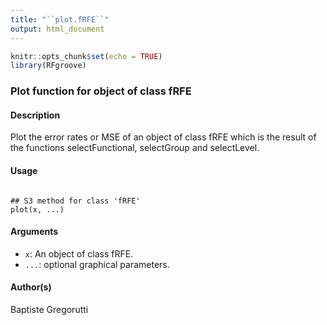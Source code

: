 ---
title: "``plot.fRFE``"
output: html_document
---

```{r setup, include=FALSE}
knitr::opts_chunk$set(echo = TRUE)
library(RFgroove)
```


###  Plot function for object of class fRFE

#### Description
Plot the error rates or MSE of an object of class fRFE which is the result of the functions selectFunctional,
selectGroup and selectLevel.

#### Usage
<pre><code>
## S3 method for class 'fRFE'
plot(x, ...)
</code></pre>

#### Arguments
* ``x``: An object of class fRFE.
* ``...``: optional graphical parameters.

#### Author(s)
Baptiste Gregorutti


